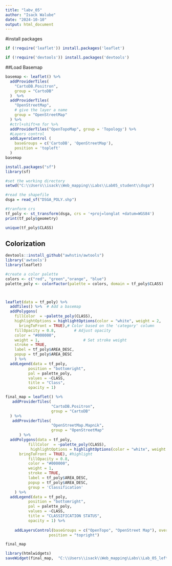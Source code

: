 ```yaml
---
title: "labv_05"
author: "Isack Walube"
date: "2024-10-10"
output: html_document
---
```



#install packages
```r
if (!require('leaflet')) install.packages('leaflet')

if (!require('devtools')) install.packages('devtools')

```



##Load Basemap
```r
basemap <- leaflet() %>%
  addProviderTiles(
    "CartoDB.Positron",
    group = "CartoDB"
  )  %>%
  addProviderTiles(
    "OpenStreetMap",
    # give the layer a name
    group = "OpenStreetMap"
  ) %>% 
  #ctrl+shift+m for %>%
  addProviderTiles("OpenTopoMap", group = 'Topology') %>% 
  #Layers control
  addLayersControl (
    baseGroups = c('CartoDB', 'OpenStreetMap'),
    position = 'topleft'
  )
basemap
```


```r
install.packages("sf")
library(sf)

#set the working directory
setwd("C:\\Users\\isack\\Web_mapping\\Labs\\Lab05_student\\dsga") 

#read the shapefile
dsga = read_sf("DSGA_POLY.shp")

#tranform crs
tf_poly <- st_transform(dsga, crs = '+proj=longlat +datum=WGS84')
print(tf_poly$geometry)
```


```r
unique(tf_poly$CLASS)
```


## Colorization
```r
devtools::install_github("awhstin/awtools")
library('awtools')
library(leaflet)

#create a color palette
colors <- c("red", "green","orange", "blue")
palette_poly <- colorFactor(palette = colors, domain = tf_poly$CLASS) 



leaflet(data = tf_poly) %>%
  addTiles() %>%  # Add a basemap
  addPolygons(
    fillColor  = ~palette_poly(CLASS),
    highlightOptions = highlightOptions(color = "white", weight = 2,
      bringToFront = TRUE),# Color based on the 'category' column
    fillOpacity = 0.8,        # Adjust opacity
    color = "#000000",
    weight = 1,                   # Set stroke weight
    stroke = TRUE,
    label = tf_poly$AREA_DESC,
    popup = tf_poly$AREA_DESC
    ) %>% 
  addLegend(data = tf_poly,
          position = "bottomright",
          pal = palette_poly, 
          values = ~CLASS,
          title = "Class",
          opacity = 1)
```



```r
final_map = leaflet() %>%
   addProviderTiles(
                    "CartoDB.Positron",
                    group = "CartoDB"
  ) %>%
   addProviderTiles(
                    "OpenStreetMap.Mapnik",
                    group = "OpenStreetMap"
      ) %>%
  addPolygons(data = tf_poly,
          fillColor  = ~palette_poly(CLASS),
           highlightOptions = highlightOptions(color = "white", weight = 2,
      bringToFront = TRUE), #highlight
          fillOpacity = 0.8,        
          color = "#000000",
          weight = 1,                   
          stroke = TRUE,
          label = tf_poly$AREA_DESC,
          popup = tf_poly$AREA_DESC,
          group = 'Classification'
    ) %>%
  addLegend(data = tf_poly,
          position = "bottomright",
          pal = palette_poly, 
          values = ~CLASS,
          title = "CLASSIFICATION STATUS",
          opacity = 1) %>%
  
    addLayersControl(baseGroups = c("OpenTopo", "OpenStreet Map"), overlayGroups = c("Classification"),
                   position = "topright")

final_map
```


```r
library(htmlwidgets)
saveWidget(final_map,  "C:\\Users\\isack\\Web_mapping\Labs\\Lab_05_leftlet.html", selfcontained = TRUE)
```

